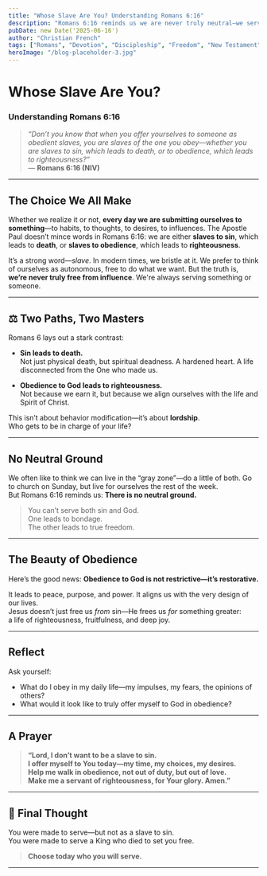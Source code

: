 ```yaml
---
title: "Whose Slave Are You? Understanding Romans 6:16"
description: "Romans 6:16 reminds us we are never truly neutral—we serve something. Learn what it means to be a slave to righteousness and how obedience to God leads to true freedom."
pubDate: new Date('2025-06-16')
author: "Christian French"
tags: ["Romans", "Devotion", "Discipleship", "Freedom", "New Testament"]
heroImage: "/blog-placeholder-3.jpg"
---
```


# Whose Slave Are You?  
### Understanding Romans 6:16

> *“Don’t you know that when you offer yourselves to someone as obedient slaves, you are slaves of the one you obey—whether you are slaves to sin, which leads to death, or to obedience, which leads to righteousness?”*  
> — **Romans 6:16 (NIV)**

---

## The Choice We All Make

Whether we realize it or not, **every day we are submitting ourselves to something**—to habits, to thoughts, to desires, to influences. The Apostle Paul doesn’t mince words in Romans 6:16: we are either **slaves to sin**, which leads to **death**, or **slaves to obedience**, which leads to **righteousness**.

It’s a strong word—*slave*. In modern times, we bristle at it. We prefer to think of ourselves as autonomous, free to do what we want. But the truth is, **we’re never truly free from influence**. We're always serving something or someone.

---

## ⚖️ Two Paths, Two Masters

Romans 6 lays out a stark contrast:

- **Sin leads to death.**  
  Not just physical death, but spiritual deadness. A hardened heart. A life disconnected from the One who made us.

- **Obedience to God leads to righteousness.**  
  Not because we earn it, but because we align ourselves with the life and Spirit of Christ.

This isn’t about behavior modification—it’s about **lordship**.  
Who gets to be in charge of your life?

---

## No Neutral Ground

We often like to think we can live in the “gray zone”—do a little of both. Go to church on Sunday, but live for ourselves the rest of the week.  
But Romans 6:16 reminds us: **There is no neutral ground.**

> You can’t serve both sin and God.  
> One leads to bondage.  
> The other leads to true freedom.

---

## The Beauty of Obedience

Here’s the good news: **Obedience to God is not restrictive—it’s restorative.**

It leads to peace, purpose, and power. It aligns us with the very design of our lives.  
Jesus doesn’t just free us *from* sin—He frees us *for* something greater:  
a life of righteousness, fruitfulness, and deep joy.

---

## Reflect

Ask yourself:

- What do I obey in my daily life—my impulses, my fears, the opinions of others?
- What would it look like to truly offer myself to God in obedience?

---

## A Prayer

> **“Lord, I don’t want to be a slave to sin.  
> I offer myself to You today—my time, my choices, my desires.  
> Help me walk in obedience, not out of duty, but out of love.  
> Make me a servant of righteousness, for Your glory. Amen.”**

---

## 💬 Final Thought

You were made to serve—but not as a slave to sin.  
You were made to serve a King who died to set you free.

> **Choose today who you will serve.**

---
